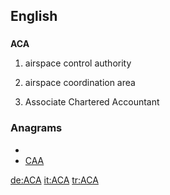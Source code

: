 ==English==

==={{initialism}}===
'''ACA'''

# {{military}} airspace control authority
# {{military}} airspace coordination area
# Associate Chartered Accountant

===Anagrams===
* {{alphagram|[[AAC#English|AAC]]}} 
* [[CAA#English|CAA]]


[[de:ACA]]
[[it:ACA]]
[[tr:ACA]]
